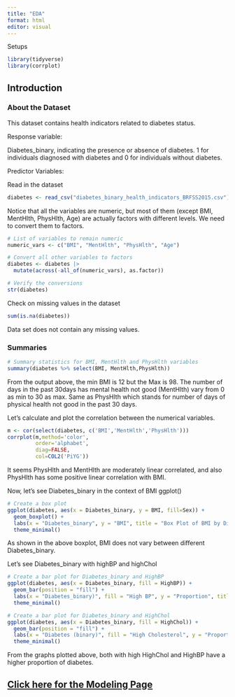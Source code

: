 ```yaml
---
title: "EDA"
format: html
editor: visual
---
```


Setups
```r
library(tidyverse)
library(corrplot)
```

## Introduction

### About the Dataset

This dataset contains health indicators related to diabetes status.

Response variable:

Diabetes_binary, indicating the presence or absence of diabetes. 1 for individuals diagnosed with diabetes and 0 for individuals without diabetes.

Predictor Variables:


Read in the dataset
```r
diabetes <- read_csv("diabetes_binary_health_indicators_BRFSS2015.csv")

```
Notice that all the variables are numeric, but most of them (except BMI, MentHlth, PhysHlth, Age) are actually factors with different levels. We need to convert them to factors.

```r
# List of variables to remain numeric
numeric_vars <- c("BMI", "MentHlth", "PhysHlth", "Age")

# Convert all other variables to factors
diabetes <- diabetes |>
  mutate(across(-all_of(numeric_vars), as.factor))

# Verify the conversions
str(diabetes)
```

Check on missing values in the dataset

```r
sum(is.na(diabetes))
```

Data set does not contain any missing values.

### Summaries

```r
# Summary statistics for BMI, MentHlth and PhysHlth variables
summary(diabetes %>% select(BMI, MentHlth,PhysHlth))
```
From the output above, the min BMI is 12 but the Max is 98. The number of days in the past 30days has mental health not good (MentHlth) vary from 0 as min to 30 as max. Same as PhysHlth which stands for number of days of physical health not good in the past 30 days.

Let's calculate and plot the correlation between the numerical variables.

```r
m <- cor(select(diabetes, c('BMI','MentHlth','PhysHlth')))
corrplot(m,method='color',
         order='alphabet',
         diag=FALSE,
         col=COL2('PiYG'))
```

It seems PhysHlth and MentHlth are moderately linear correlated, and also PhysHlth has some positive linear correlation with BMI. 

Now, let's see Diabetes_binary in the context of BMI
ggplot()
```r
# Create a box plot
ggplot(diabetes, aes(x = Diabetes_binary, y = BMI, fill=Sex)) +
  geom_boxplot() +
  labs(x = "Diabetes_binary", y = "BMI", title = "Box Plot of BMI by Diabetes Status") +
  theme_minimal()
```
As shown in the above boxplot, BMI does not vary between different Diabetes_binary.

Let's see Diabetes_binary with highBP and highChol
```r
# Create a bar plot for Diabetes_binary and HighBP
ggplot(diabetes, aes(x = Diabetes_binary, fill = HighBP)) +
  geom_bar(position = "fill") +
  labs(x = "Diabetes_binary)", fill = "High BP", y = "Proportion", title = "Proportion of High BP by Diabetes Status") +
  theme_minimal()

# Create a bar plot for Diabetes_binary and HighChol
ggplot(diabetes, aes(x = Diabetes_binary, fill = HighChol)) +
  geom_bar(position = "fill") +
  labs(x = "Diabetes (binary)", fill = "High Cholesterol", y = "Proportion", title = "Proportion of High Cholesterol by Diabetes Status") +
  theme_minimal()
```

From the graphs plotted above, both with high HighChol and HighBP have a higher proportion of diabetes.








## [Click here for the Modeling Page](Modeling.html)
